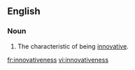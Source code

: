 ==English==
===Noun===
{{en-noun|es}}
# The characteristic of being [[innovative]].

[[fr:innovativeness]]
[[vi:innovativeness]]